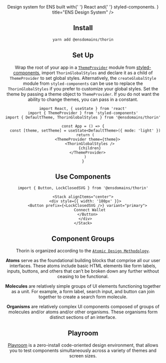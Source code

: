 
<Header
  description={
    <>
      Design system for <Link href="https://ens.domains">ENS</Link> built with{' '}
      <Link href="https://reactjs.org/">React</Link> and{' '}
      <Link href="https://styled-components.com/">styled-components</Link>.
    </>
  }
  title="ENS Design System"
/>

## Install

```bash
yarn add @ensdomains/thorin
```

## Set Up

Wrap the root of your app in a [`ThemeProvider`](https://styled-components.com/docs/advanced) module from [styled-components](https://styled-components.com), import `ThorinGlobalStyles` and declare it as a child of `ThemeProvider` to set global styles. Alternatively, the `createGlobalStyle` module from `styled-components` can be use to replace the `ThorinGlobalStyles` if you prefer to customize your global styles. Set the theme by passing a theme object to `ThemeProvider`. If you do not want the ability to change themes, you can pass in a constant.

```tsx
import React, { useState } from 'react'
import { ThemeProvider } from 'styled-components'
import { DefaultTheme, ThorinGlobalStyles } from '@ensdomains/thorin'

const App = () => {
  const [theme, setTheme] = useState<DefaultTheme>({ mode: 'light' })
  return (
    <ThemeProvider theme={theme}>
      <ThorinGlobalStyles />
      {children}
    </ThemeProvider>
  )
}
```

## Use Components

```tsx
import { Button, LockClosedSVG } from '@ensdomains/thorin'
```

```tsx live=true expand=true
<Stack alignItems="center">
  <div style={{ width: '180px' }}>
    <Button prefix={<LockClosedSVG />} variant="primary">
      Connect Wallet
    </Button>
  </div>
</Stack>
```

## Component Groups

Thorin is organized according to the [`Atomic Design Methodology`](https://atomicdesign.bradfrost.com/chapter-2/).

**Atoms** serve as the foundational building blocks that comprise all our user interfaces. These atoms include basic HTML elements like form labels, inputs, buttons, and others that can’t be broken down any further without ceasing to be functional.

**Molecules** are relatively simple groups of UI elements functioning together as a unit. For example, a form label, search input, and button can join together to create a search form molecule.

**Organisms** are relatively complex UI components composed of groups of molecules and/or atoms and/or other organisms. These organisms form distinct sections of an interface.

## Playroom

[Playroom](/playroom) is a zero-install code-oriented design environment, that allows you to test components simultaneously across a variety of themes and screen sizes.
